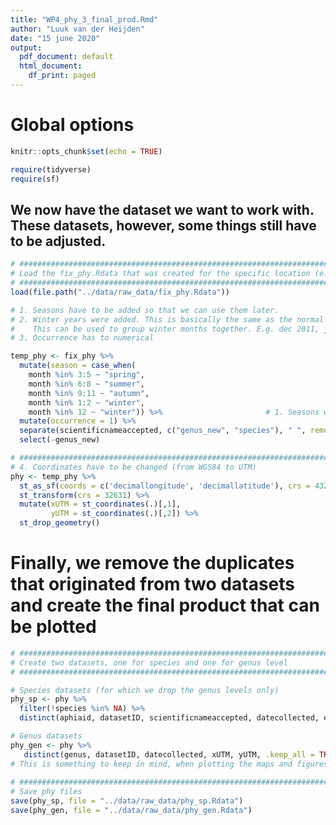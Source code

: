```yaml
---
title: "WP4_phy_3_final_prod.Rmd"
author: "Luuk van der Heijden"
date: "15 june 2020"
output:
  pdf_document: default
  html_document:
    df_print: paged
---
```


# Global options

```r

knitr::opts_chunk$set(echo = TRUE)

require(tidyverse)
require(sf)
```

## We now have the dataset we want to work with. These datasets, however, some things still have to be adjusted. 

```r

# #############################################################################
# Load the fix_phy.Rdata that was created for the specific location (e.g. NorthSea)
# #############################################################################
load(file.path("../data/raw_data/fix_phy.Rdata"))

# 1. Seasons have to be added so that we can use them later. 
# 2. Winter years were added. This is basically the same as the normal year, except for december in which we add a year
#    This can be used to group winter months together. E.g. dec 2011, jan 2012 and feb 2012 are all in one winter season
# 3. Occurrence has to numerical

temp_phy <- fix_phy %>%
  mutate(season = case_when(
    month %in% 3:5 ~ "spring",
    month %in% 6:8 ~ "summer",
    month %in% 9:11 ~ "autumn",
    month %in% 1:2 ~ "winter",
    month %in% 12 ~ "winter")) %>%                       # 1. Seasons were added
  mutate(occurrence = 1) %>%
  separate(scientificnameaccepted, c("genus_new", "species"), " ", remove = FALSE) %>%
  select(-genus_new)

# #############################################################################
# 4. Coordinates have to be changed (from WGS84 to UTM)
phy <- temp_phy %>% 
  st_as_sf(coords = c('decimallongitude', 'decimallatitude'), crs = 4326) %>%  # This was the old coordinate code
  st_transform(crs = 32631) %>%                                                # This is the new coordinate code used
  mutate(xUTM = st_coordinates(.)[,1],                                         # We then extract them and assign them
         yUTM = st_coordinates(.)[,2]) %>%                                     # to x and y columns
  st_drop_geometry()                                                           # and drop the old geometry column

```

# Finally, we remove the duplicates that originated from two datasets and create the final product that can be plotted

```r

# #############################################################################
# Create two datasets, one for species and one for genus level
# #############################################################################

# Species datasets (for which we drop the genus levels only)
phy_sp <- phy %>%
  filter(!species %in% NA) %>%
  distinct(aphiaid, datasetID, scientificnameaccepted, datecollected, eventid, xUTM, yUTM, year,season, occurrence, .keep_all = TRUE) 

# Genus datasets
phy_gen <- phy %>%
   distinct(genus, datasetID, datecollected, xUTM, yUTM, .keep_all = TRUE) # Here we remove the duplicates that originated due to focussing on genera alone
# This is something to keep in mind, when plotting the maps and figures.
  
# #############################################################################
# Save phy files
save(phy_sp, file = "../data/raw_data/phy_sp.Rdata")
save(phy_gen, file = "../data/raw_data/phy_gen.Rdata")

```
